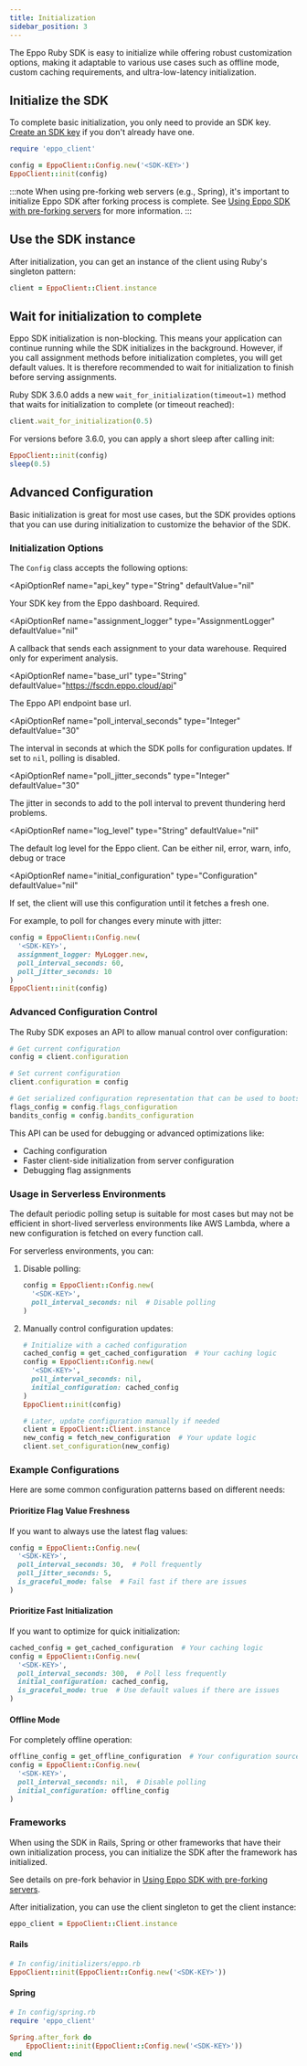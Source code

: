 ```yaml
---
title: Initialization
sidebar_position: 3
---
```



The Eppo Ruby SDK is easy to initialize while offering robust customization options, making it adaptable to various use cases such as offline mode, custom caching requirements, and ultra-low-latency initialization.

## Initialize the SDK

To complete basic initialization, you only need to provide an SDK key. [Create an SDK key](/sdks/sdk-keys) if you don't already have one.

```ruby
require 'eppo_client'

config = EppoClient::Config.new('<SDK-KEY>')
EppoClient::init(config)
```

:::note
When using pre-forking web servers (e.g., Spring), it's important to initialize Eppo SDK after forking process is complete. See [Using Eppo SDK with pre-forking servers](/sdks/preforking/) for more information.
:::

## Use the SDK instance

After initialization, you can get an instance of the client using Ruby's singleton pattern:

```ruby
client = EppoClient::Client.instance
```

## Wait for initialization to complete

Eppo SDK initialization is non-blocking. This means your application can continue running while the SDK initializes in the background. However, if you call assignment methods before initialization completes, you will get default values. It is therefore recommended to wait for initialization to finish before serving assignments.

Ruby SDK 3.6.0 adds a new `wait_for_initialization(timeout=1)` method that waits for initialization to complete (or timeout reached):
```ruby
client.wait_for_initialization(0.5)
```

For versions before 3.6.0, you can apply a short sleep after calling init:
```ruby
EppoClient::init(config)
sleep(0.5)
```

## Advanced Configuration

Basic initialization is great for most use cases, but the SDK provides options that you can use during initialization to customize the behavior of the SDK.

### Initialization Options

The `Config` class accepts the following options:

<ApiOptionRef
  name="api_key"
  type="String"
  defaultValue="nil"
>

Your SDK key from the Eppo dashboard. Required.
</ApiOptionRef>

<ApiOptionRef
  name="assignment_logger"
  type="AssignmentLogger"
  defaultValue="nil"
>

A callback that sends each assignment to your data warehouse. Required only for experiment analysis.
</ApiOptionRef>

<ApiOptionRef
  name="base_url"
  type="String"
  defaultValue="https://fscdn.eppo.cloud/api"
>

The Eppo API endpoint base url.
</ApiOptionRef>

<ApiOptionRef
  name="poll_interval_seconds"
  type="Integer"
  defaultValue="30"
>

The interval in seconds at which the SDK polls for configuration updates. If set to `nil`, polling is disabled.
</ApiOptionRef>

<ApiOptionRef
  name="poll_jitter_seconds"
  type="Integer"
  defaultValue="30"
>

The jitter in seconds to add to the poll interval to prevent thundering herd problems.
</ApiOptionRef>

<ApiOptionRef
  name="log_level"
  type="String"
  defaultValue="nil"
>

The default log level for the Eppo client. Can be either nil, error, warn, info, debug or trace
</ApiOptionRef>

<ApiOptionRef
  name="initial_configuration"
  type="Configuration"
  defaultValue="nil"
>

If set, the client will use this configuration until it fetches a fresh one.
</ApiOptionRef>

For example, to poll for changes every minute with jitter:

```ruby
config = EppoClient::Config.new(
  '<SDK-KEY>',
  assignment_logger: MyLogger.new,
  poll_interval_seconds: 60,
  poll_jitter_seconds: 10
)
EppoClient::init(config)
```

### Advanced Configuration Control

The Ruby SDK exposes an API to allow manual control over configuration:

```ruby
# Get current configuration
config = client.configuration

# Set current configuration
client.configuration = config

# Get serialized configuration representation that can be used to bootstrap client SDKs
flags_config = config.flags_configuration
bandits_config = config.bandits_configuration
```

This API can be used for debugging or advanced optimizations like:
- Caching configuration
- Faster client-side initialization from server configuration
- Debugging flag assignments

### Usage in Serverless Environments

The default periodic polling setup is suitable for most cases but may not be efficient in short-lived serverless environments like AWS Lambda, where a new configuration is fetched on every function call.

For serverless environments, you can:

1. Disable polling:
   ```ruby
   config = EppoClient::Config.new(
     '<SDK-KEY>',
     poll_interval_seconds: nil  # Disable polling
   )
   ```

2. Manually control configuration updates:
   ```ruby
   # Initialize with a cached configuration
   cached_config = get_cached_configuration  # Your caching logic
   config = EppoClient::Config.new(
     '<SDK-KEY>',
     poll_interval_seconds: nil,
     initial_configuration: cached_config
   )
   EppoClient::init(config)

   # Later, update configuration manually if needed
   client = EppoClient::Client.instance
   new_config = fetch_new_configuration  # Your update logic
   client.set_configuration(new_config)
   ```

### Example Configurations

Here are some common configuration patterns based on different needs:

#### Prioritize Flag Value Freshness
If you want to always use the latest flag values:

```ruby
config = EppoClient::Config.new(
  '<SDK-KEY>',
  poll_interval_seconds: 30,  # Poll frequently
  poll_jitter_seconds: 5,
  is_graceful_mode: false  # Fail fast if there are issues
)
```

#### Prioritize Fast Initialization
If you want to optimize for quick initialization:

```ruby
cached_config = get_cached_configuration  # Your caching logic
config = EppoClient::Config.new(
  '<SDK-KEY>',
  poll_interval_seconds: 300,  # Poll less frequently
  initial_configuration: cached_config,
  is_graceful_mode: true  # Use default values if there are issues
)
```

#### Offline Mode
For completely offline operation:

```ruby
offline_config = get_offline_configuration  # Your configuration source
config = EppoClient::Config.new(
  '<SDK-KEY>',
  poll_interval_seconds: nil,  # Disable polling
  initial_configuration: offline_config
)
```

### Frameworks

When using the SDK in Rails, Spring or other frameworks that have their own initialization process,
you can initialize the SDK after the framework has initialized.

See details on pre-fork behavior in [Using Eppo SDK with pre-forking servers](/sdks/preforking/).

After initialization, you can use the client singleton to get the client instance:

```ruby
eppo_client = EppoClient::Client.instance
```

#### Rails

```ruby
# In config/initializers/eppo.rb
EppoClient::init(EppoClient::Config.new('<SDK-KEY>'))
```

#### Spring

```ruby
# In config/spring.rb
require 'eppo_client'

Spring.after_fork do
    EppoClient::init(EppoClient::Config.new('<SDK-KEY>'))
end
```

